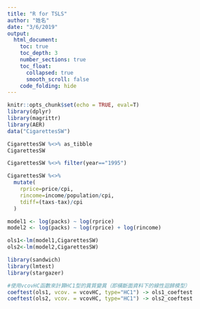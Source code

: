 ```yaml
---
title: "R for TSLS"
author: "姓名"
date: "3/6/2019"
output: 
  html_document: 
    toc: true
    toc_depth: 3
    number_sections: true
    toc_float:
      collapsed: true
      smooth_scroll: false
    code_folding: hide
---
```


```r
knitr::opts_chunk$set(echo = TRUE, eval=T)
library(dplyr)
library(magrittr)
library(AER)
data("CigarettesSW")
```



```r
CigarettesSW %<>% as_tibble
CigarettesSW
```

```r
CigarettesSW %<>% filter(year=="1995")
```

```r
CigarettesSW %<>% 
  mutate(
    rprice=price/cpi,
    rincome=income/population/cpi,
    tdiff=(taxs-tax)/cpi
  )
```

```r
model1 <- log(packs) ~ log(rprice) 
model2 <- log(packs) ~ log(rprice) + log(rincome)
```

```r
ols1<-lm(model1,CigarettesSW)
ols2<-lm(model2,CigarettesSW)

library(sandwich)
library(lmtest)
library(stargazer)

#使用vcovHC函數來計算HC1型的異質變異（即橫斷面資料下的線性迴歸模型）
coeftest(ols1, vcov. = vcovHC, type="HC1") -> ols1_coeftest
coeftest(ols2, vcov. = vcovHC, type="HC1") -> ols2_coeftest
```

```r

```






















